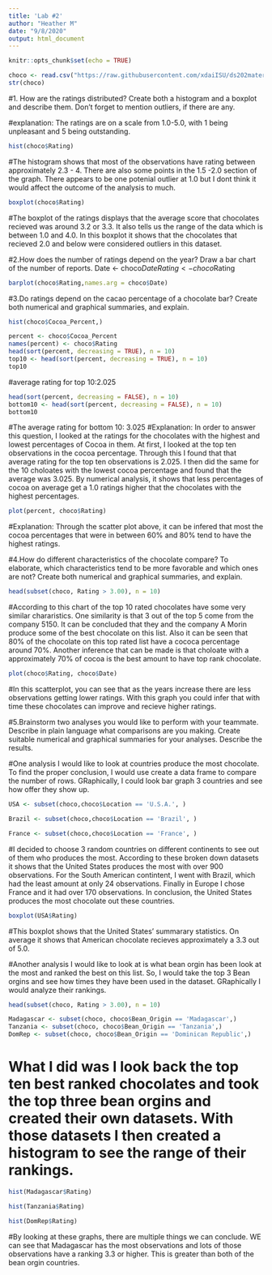 ```yaml
---
title: 'Lab #2'
author: "Heather M"
date: "9/8/2020"
output: html_document
---
```


```r
knitr::opts_chunk$set(echo = TRUE)
```

```r
choco <- read.csv("https://raw.githubusercontent.com/xdaiISU/ds202materials/master/hwlabs/data/choco.csv") 
str(choco)
```

#1. How are the ratings distributed? Create both a histogram and a boxplot and describe them. Don’t forget to mention outliers, if there are any.

#explanation: The ratings are on a scale from 1.0-5.0, with 1 being unpleasant and 5 being outstanding.

```r
hist(choco$Rating)
```
#The histogram shows that most of the observations have rating between approximately 2.3 - 4. There are also some points in the 1.5 -2.0 section of the graph. There appears to be one potenial outlier at 1.0 but I dont think it would affect the outcome of the analysis to much. 

```r
boxplot(choco$Rating)
```

#The boxplot of the ratings displays that the average score that chocolates recieved was around 3.2 or 3.3. It also tells us the range of the data which is between 1.0 and 4.0. In this boxplot it shows that the chocolates that recieved 2.0 and below were considered outliers in this dataset. 

#2.How does the number of ratings depend on the year? Draw a bar chart of the number of reports. 
Date <- choco$Date
Rating <- choco$Rating
```r
barplot(choco$Rating,names.arg = choco$Date)
```
#3.Do ratings depend on the cacao percentage of a chocolate bar? Create both numerical and graphical summaries, and explain.
```r
hist(choco$Cocoa_Percent,)
```
```r
percent <- choco$Cocoa_Percent
names(percent) <- choco$Rating
head(sort(percent, decreasing = TRUE), n = 10)
top10 <- head(sort(percent, decreasing = TRUE), n = 10)
top10
```
#average rating for top 10:2.025
```r
head(sort(percent, decreasing = FALSE), n = 10)
bottom10 <- head(sort(percent, decreasing = FALSE), n = 10)
bottom10
```
#The average rating for bottom 10: 3.025
#Explanation: In order to answer this question, I looked at the ratings for the chocolates with the highest and lowest percentages of Cocoa in them. At first, I looked at the top ten observations in the cocoa percentage. Through this I found that that average rating for the top ten observations is 2.025. I then did the same for the 10 choloates with the lowest cocoa percentage and found that the average was 3.025. By numerical analysis, it shows that less percentages of cocoa  on average get a 1.0 ratings higher that the chocolates with the highest percentages.
```r
plot(percent, choco$Rating)
```
#Explanation: Through the scatter plot above, it can be infered that most the cocoa percentages that were  in between 60% and 80% tend to have the highest ratings. 

#4.How do different characteristics of the chocolate compare? To elaborate, which characteristics tend to be more favorable and which ones are not? Create both numerical and graphical summaries, and explain.
```r
head(subset(choco, Rating > 3.00), n = 10)
```
#According to this chart of the top 10 rated chocolates have some very similar chararistics. One similarity is that 3 out of the top 5 come from the company 5150. It can be concluded that they and the company A Morin produce some of the best chocolate on this list. Also it can be seen that 80% of the chocolate on this top rated list have a cococa percentage around 70%. Another inference that can be made is that choloate with a approximately 70% of cocoa is the best amount to have top rank chocolate.

```r
plot(choco$Rating, choco$Date)
```
#In this scatterplot, you can see that as the years increase there are less observations getting lower ratings. With this graph you could infer that with time these chocolates can improve and recieve higher ratings. 

#5.Brainstorm two analyses you would like to perform with your teammate. Describe in plain language what comparisons are you making. Create suitable numerical and graphical summaries for your analyses. Describe the results.

#One analysis I would like to look at countries produce the most chocolate. To find the proper conclusion, I would use create a data frame to compare the number of rows. GRaphically, I could look bar graph 3 countries and see how offer they show up. 
```r
USA <- subset(choco,choco$Location == 'U.S.A.', )
```
```r
Brazil <- subset(choco,choco$Location == 'Brazil', )
```
```r
France <- subset(choco,choco$Location == 'France', )
```

#I decided to choose 3 random countries on different continents to see out of them who produces the most. According to these broken down datasets it shows that the United States produces the most with over 900 observations. For the South American contintent, I went with Brazil, which had the least amount at only 24 observations. Finally in Europe I chose France and it had over 170 observations. In conclusion, the United States produces the most chocolate out these countries.
```r
boxplot(USA$Rating)
```
#This boxplot shows that the United States' summarary statistics. On average it shows that American chocolate recieves approximately a 3.3 out of 5.0. 

#Another analysis I would like to look at is what bean orgin has been look at the most and ranked the best on this list. So, I would take the top 3 Bean orgins and see how times they have been used in  the dataset. GRaphically I would analyze their rankings. 
```r
head(subset(choco, Rating > 3.00), n = 10)
```
```r
Madagascar <- subset(choco, choco$Bean_Origin == 'Madagascar',)
Tanzania <- subset(choco, choco$Bean_Origin == 'Tanzania',)
DomRep <- subset(choco, choco$Bean_Origin == 'Dominican Republic',)
```
# What I did was I look back the top ten best ranked chocolates and took the top three bean orgins and created their own datasets. With those datasets I then created a histogram to see the range of their rankings. 
```r
hist(Madagascar$Rating)
```

```r
hist(Tanzania$Rating)
```
```r
hist(DomRep$Rating)
```
#By looking at these graphs, there are multiple things we can conclude. WE can see that Madagascar has the most observations and lots of those observations have a ranking 3.3 or higher. This is greater than both of the bean orgin countries. 




